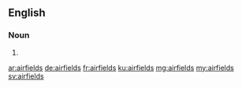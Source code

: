 ==English==

===Noun===
{{head|en}}
# {{plural of|airfield}}

[[ar:airfields]]
[[de:airfields]]
[[fr:airfields]]
[[ku:airfields]]
[[mg:airfields]]
[[my:airfields]]
[[sv:airfields]]